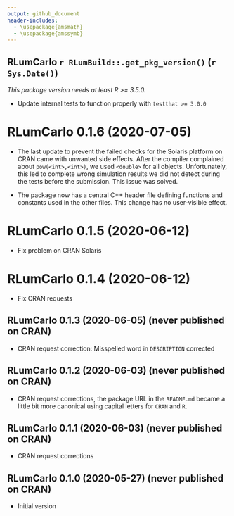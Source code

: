 ```yaml
---
output: github_document
header-includes:
  - \usepackage{amsmath}
  - \usepackage{amssymb}
---
```

<!-- NEWS.md was auto-generated by NEWS.Rmd. Please DO NOT edit by hand!-->

## RLumCarlo `r RLumBuild::.get_pkg_version()` (`r Sys.Date()`)

*This package version needs at least R >= 3.5.0.*

* Update internal tests to function properly with `testthat >= 3.0.0` 

# RLumCarlo 0.1.6 (2020-07-05)

* The last update to prevent the failed checks for the Solaris platform 
on CRAN came with unwanted side effects. After the compiler complained about `pow(<int>,<int>)`, 
we used `<double>` for all objects. Unfortunately, this led to complete wrong 
simulation results we did not detect during the tests 
before the submission. This issue was solved. 

* The package now has a central C++ header file defining functions and constants
used in the other files. This change has no user-visible effect. 

# RLumCarlo 0.1.5 (2020-06-12)

* Fix problem on CRAN Solaris

# RLumCarlo 0.1.4 (2020-06-12)

* Fix CRAN requests

## RLumCarlo 0.1.3 (2020-06-05) (never published on CRAN)

* CRAN request correction: Misspelled word in `DESCRIPTION` corrected

## RLumCarlo 0.1.2 (2020-06-03) (never published on CRAN)

* CRAN request corrections, the package URL in the `README.md` became a little bit more canonical 
using capital letters for `CRAN` and `R`.

## RLumCarlo 0.1.1 (2020-06-03) (never published on CRAN)

* CRAN request corrections

## RLumCarlo 0.1.0 (2020-05-27) (never published on CRAN)

* Initial version

